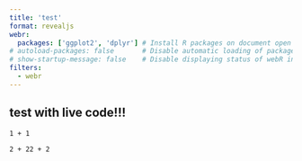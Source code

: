 ```yaml
---
title: 'test'
format: revealjs
webr:
  packages: ['ggplot2', 'dplyr'] # Install R packages on document open
# autoload-packages: false       # Disable automatic loading of packages
# show-startup-message: false    # Disable displaying status of webR initialization
filters:
  - webr
---
```


## test with live code!!!

```webr-r
1 + 1
```

```webr-r
2 + 22 + 2
```
